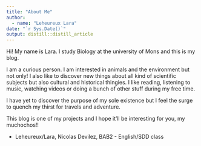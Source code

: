```yaml
---
title: "About Me"
author: 
  - name: "Leheureux Lara"  
date: "`r Sys.Date()`"
output: distill::distill_article
---
```


Hi! My name is Lara. I study Biology at the university of Mons and this is my blog.

I am a curious person. I am interested in animals and the environment but not only! I also like to discover new things about all kind of  scientific subjects but also cultural and historical thingies. I like reading, listening to music, watching videos or doing a bunch of other stuff during my free time.

I have yet to discover the purpose of my sole existence but I feel the surge to quench my thirst for travels and adventure.

This blog is one of my projects and I hope it'll be interesting for you, my muchochos!!

- Leheureux/Lara, Nicolas Devilez, BAB2 - English/SDD class
